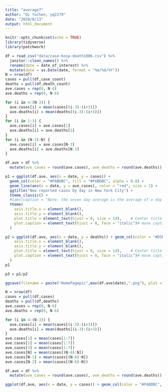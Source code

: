 ```yaml
---
title: "average7"
author: "Qi Yuchen, yq2279"
date: "2020/8/13"
output: html_document
---
```


```r
knitr::opts_chunk$set(echo = TRUE)
library(tidyverse)
library(patchwork)
```

```r
df = read_csv("data/case-hosp-death1006.csv") %>% 
  janitor::clean_names() %>% 
  rename(date = date_of_interest) %>% 
  mutate(date = as.Date(date, format = "%m/%d/%Y"))
N = nrow(df)
cases = pull(df,case_count)
deaths = pull(df,death_count)
ave.cases = rep(0, N-6)
ave.deaths = rep(0, N-6)

for (i in 4:(N-3)) {
  ave.cases[i] = mean(cases[(i-3):(i+3)])
  ave.deaths[i] = mean(deaths[(i-3):(i+3)])
}
for (i in 1:3) {
  ave.cases[i] = ave.cases[1]
  ave.deaths[i] = ave.deaths[1]
}
for (i in (N-2):N) {
  ave.cases[i] = ave.cases[N-3]
  ave.deaths[i] = ave.deaths[N-3]
}

df.ave = df %>% 
  mutate(ave_cases = round(ave.cases), ave_deaths = round(ave.deaths))

p1 = ggplot(df.ave, aes(x = date, y = cases)) + 
  geom_col(color = "#F6BDBC", fill = "#F6BDBC", alpha = 0.8) + 
  geom_line(aes(x = date, y = ave_cases), color = "red", size = 1) + 
  ggtitle("New reported cases by day in New York City") + 
  theme_classic() + 
  #labs(caption = "Note: the seven day average is the average of a day and the past 6 days") + 
  theme(
    axis.title.x = element_blank(),
    axis.title.y = element_blank(),
    plot.title = element_text(hjust = 0, size = 14),    # Center title position and size
    plot.caption = element_text(hjust = 0, face = "italic")# move caption to the left
  )

p2 = ggplot(df.ave, aes(x = date, y = deaths)) + geom_col(color = "#D5D2D2", fill = "#D5D2D2", alpha = 0.8) + geom_line(aes(x = date, y = ave_deaths), color = "black", size = 1) + ggtitle("New reported deaths by day in New York City") + theme_classic()  + theme(
    axis.title.x = element_blank(),
    axis.title.y = element_blank(),
    plot.title = element_text(hjust = 0, size = 14),    # Center title position and size
    plot.caption = element_text(hjust = 0, face = "italic")# move caption to the left
  )
p1
```


```r
p3 = p1/p2

ggsave(filename = paste("HomePagepic",max(df.ave$date),".png"), plot = p3, width = 10, height= 8 )
```





```r
N = nrow(df)
cases = pull(df,cases)
deaths = pull(df,deaths)
ave.cases = rep(0, N-6)
ave.deaths = rep(0, N-6)

for (i in 4:(N-3)) {
  ave.cases[i] = mean(cases[(i-3):(i+3)])
  ave.deaths[i] = mean(deaths[(i-3):(i+3)])
}
ave.cases[1] = mean(cases[1:7])
ave.cases[2] = mean(cases[1:7])
ave.cases[3] = mean(cases[1:7])
ave.cases[N] = mean(cases[(N-6):N])
ave.cases[N-1] = mean(cases[(N-6):N])
ave.cases[N-2] = mean(cases[(N-6):N])

df.ave = df %>% 
  mutate(ave_cases = round(ave.cases), ave_deaths = round(ave.deaths))

ggplot(df.ave, aes(x = date, y = cases)) + geom_col(color = "#F6BDBC", fill = "#F6BDBC", alpha = 0.8) + geom_line(aes(x = date, y = ave_cases), color = "Red")
```

